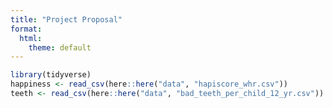 ```yaml
---
title: "Project Proposal"
format:
  html:
    theme: default
---
```


```r
library(tidyverse)
happiness <- read_csv(here::here("data", "hapiscore_whr.csv"))
teeth <- read_csv(here::here("data", "bad_teeth_per_child_12_yr.csv"))
```

